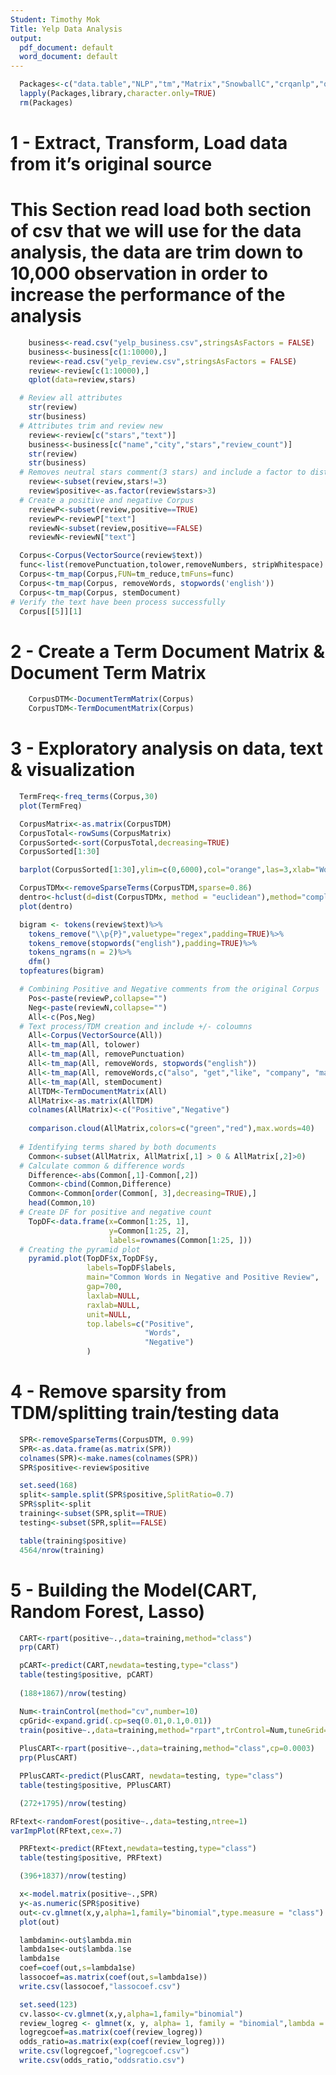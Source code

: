 ```yaml
---
Student: Timothy Mok
Title: Yelp Data Analysis
output:
  pdf_document: default
  word_document: default
---
```


```r
  Packages<-c("data.table","NLP","tm","Matrix","SnowballC","crqanlp","qdap","wordcloud","qdapTools","ggplot2","quanteda","rpart","ggthemes","caTools","rpart.plot","glmnet","caret","plotrix","randomForest")
  lapply(Packages,library,character.only=TRUE)
  rm(Packages)
```

###############################################################################################
#                 1 - Extract, Transform, Load data from it's original source                 #
###############################################################################################

# This Section read load both section of csv that we will use for the data analysis, the data are trim down to 10,000 observation in order to increase the performance of the analysis

```r
    business<-read.csv("yelp_business.csv",stringsAsFactors = FALSE)
    business<-business[c(1:10000),]
    review<-read.csv("yelp_review.csv",stringsAsFactors = FALSE)
    review<-review[c(1:10000),]
    qplot(data=review,stars)
```

```r
  # Review all attributes
    str(review)
    str(business)
  # Attributes trim and review new 
    review<-review[c("stars","text")]
    business<-business[c("name","city","stars","review_count")]
    str(review)
    str(business)
  # Removes neutral stars comment(3 stars) and include a factor to distinguish positive(4 or more stars) and negative(2 or less     stars)
    review<-subset(review,stars!=3)
    review$positive<-as.factor(review$stars>3)
  # Create a positive and negative Corpus
    reviewP<-subset(review,positive==TRUE)
    reviewP<-reviewP["text"]
    reviewN<-subset(review,positive==FALSE)
    reviewN<-reviewN["text"]
```

```r
  Corpus<-Corpus(VectorSource(review$text))
  func<-list(removePunctuation,tolower,removeNumbers, stripWhitespace)
  Corpus<-tm_map(Corpus,FUN=tm_reduce,tmFuns=func)
  Corpus<-tm_map(Corpus, removeWords, stopwords('english'))
  Corpus<-tm_map(Corpus, stemDocument)
# Verify the text have been process successfully
  Corpus[[5]][1]
```

###############################################################################################
#                2 - Create a Term Document Matrix & Document Term Matrix                     #
###############################################################################################

```r
    CorpusDTM<-DocumentTermMatrix(Corpus)
    CorpusTDM<-TermDocumentMatrix(Corpus)
```

###############################################################################################
#                    3 - Exploratory analysis on  data, text & visualization                  #
###############################################################################################


```r
  TermFreq<-freq_terms(Corpus,30)
  plot(TermFreq)
```

```r
  CorpusMatrix<-as.matrix(CorpusTDM)
  CorpusTotal<-rowSums(CorpusMatrix)
  CorpusSorted<-sort(CorpusTotal,decreasing=TRUE)
  CorpusSorted[1:30]
```

```r
  barplot(CorpusSorted[1:30],ylim=c(0,6000),col="orange",las=3,xlab="Word",ylab="Frequencies")
```

```r
  CorpusTDMx<-removeSparseTerms(CorpusTDM,sparse=0.86)
  dentro<-hclust(d=dist(CorpusTDMx, method = "euclidean"),method="complete")
  plot(dentro)
```

```r
  bigram <- tokens(review$text)%>%
    tokens_remove("\\p{P}",valuetype="regex",padding=TRUE)%>%
    tokens_remove(stopwords("english"),padding=TRUE)%>%
    tokens_ngrams(n = 2)%>%
    dfm()
  topfeatures(bigram)
```

```r
  # Combining Positive and Negative comments from the original Corpus
    Pos<-paste(reviewP,collapse="")
    Neg<-paste(reviewN,collapse="")
    All<-c(Pos,Neg)
  # Text process/TDM creation and include +/- coloumns
    All<-Corpus(VectorSource(All)) 
    All<-tm_map(All, tolower)
    All<-tm_map(All, removePunctuation)
    All<-tm_map(All, removeWords, stopwords("english"))
    All<-tm_map(All, removeWords,c("also", "get","like", "company", "made", "can", "im", "dress","just","i"))
    All<-tm_map(All, stemDocument)
    AllTDM<-TermDocumentMatrix(All)
    AllMatrix<-as.matrix(AllTDM)
    colnames(AllMatrix)<-c("Positive","Negative")
    
    comparison.cloud(AllMatrix,colors=c("green","red"),max.words=40)
  
  # Identifying terms shared by both documents
    Common<-subset(AllMatrix, AllMatrix[,1] > 0 & AllMatrix[,2]>0)
  # Calculate common & difference words
    Difference<-abs(Common[,1]-Common[,2])
    Common<-cbind(Common,Difference)
    Common<-Common[order(Common[, 3],decreasing=TRUE),]
    head(Common,10)
  # Create DF for positive and negative count
    TopDF<-data.frame(x=Common[1:25, 1],
                      y=Common[1:25, 2],
                      labels=rownames(Common[1:25, ]))
  # Creating the pyramid plot
    pyramid.plot(TopDF$x,TopDF$y,
                 labels=TopDF$labels, 
                 main="Common Words in Negative and Positive Review",
                 gap=700,
                 laxlab=NULL,
                 raxlab=NULL, 
                 unit=NULL,
                 top.labels=c("Positive",
                              "Words",
                              "Negative")
                 )
```

###############################################################################################
#                    4 - Remove sparsity from TDM/splitting train/testing data               #
###############################################################################################

```r
  SPR<-removeSparseTerms(CorpusDTM, 0.99)
  SPR<-as.data.frame(as.matrix(SPR))
  colnames(SPR)<-make.names(colnames(SPR))
  SPR$positive<-review$positive
```

```r
  set.seed(168)
  split<-sample.split(SPR$positive,SplitRatio=0.7)
  SPR$split<-split
  training<-subset(SPR,split==TRUE)
  testing<-subset(SPR,split==FALSE)
```

```r
  table(training$positive)
  4564/nrow(training)
```

###############################################################################################
#                   5 - Building the Model(CART, Random Forest, Lasso)                        #
###############################################################################################

```r
  CART<-rpart(positive~.,data=training,method="class")
  prp(CART)
```

```r
  pCART<-predict(CART,newdata=testing,type="class")
  table(testing$positive, pCART)
  
  (188+1867)/nrow(testing)
```

```r
  Num<-trainControl(method="cv",number=10)
  cpGrid<-expand.grid(.cp=seq(0.01,0.1,0.01))
  train(positive~.,data=training,method="rpart",trControl=Num,tuneGrid=cpGrid)
  
  PlusCART<-rpart(positive~.,data=training,method="class",cp=0.0003)
  prp(PlusCART)
```

```r
  PPlusCART<-predict(PlusCART, newdata=testing, type="class")
  table(testing$positive, PPlusCART)

  (272+1795)/nrow(testing)
```

```r
RFtext<-randomForest(positive~.,data=testing,ntree=1)
varImpPlot(RFtext,cex=.7)
```

```r
  PRFtext<-predict(RFtext,newdata=testing,type="class")
  table(testing$positive, PRFtext)

  (396+1837)/nrow(testing)
```


```r
  x<-model.matrix(positive~.,SPR)
  y<-as.numeric(SPR$positive)
  out<-cv.glmnet(x,y,alpha=1,family="binomial",type.measure = "class")
  plot(out)
```

```r
  lambdamin<-out$lambda.min
  lambda1se<-out$lambda.1se
  lambda1se
  coef=coef(out,s=lambda1se)
  lassocoef=as.matrix(coef(out,s=lambda1se))
  write.csv(lassocoef,"lassocoef.csv")
```

```r
  set.seed(123) 
  cv.lasso<-cv.glmnet(x,y,alpha=1,family="binomial")
  review_logreg <- glmnet(x, y, alpha= 1, family = "binomial",lambda = cv.lasso$lambda.min)
  logregcoef=as.matrix(coef(review_logreg))
  odds_ratio=as.matrix(exp(coef(review_logreg)))
  write.csv(logregcoef,"logregcoef.csv")
  write.csv(odds_ratio,"oddsratio.csv")
```

